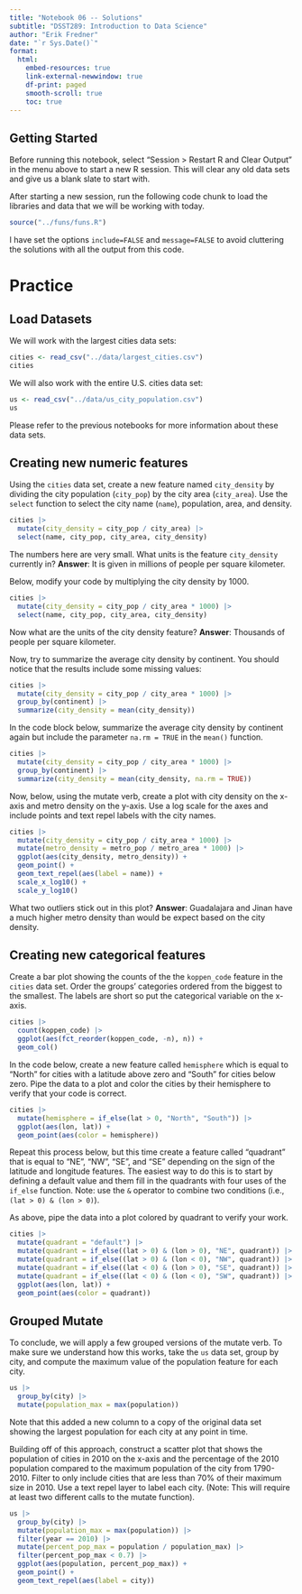 ```yaml
---
title: "Notebook 06 -- Solutions"
subtitle: "DSST289: Introduction to Data Science"
author: "Erik Fredner"
date: "`r Sys.Date()`"
format:
  html:
    embed-resources: true
    link-external-newwindow: true
    df-print: paged
    smooth-scroll: true
    toc: true
---
```


## Getting Started

Before running this notebook, select "Session > Restart R and Clear Output" in
the menu above to start a new R session. This will clear any old data sets and
give us a blank slate to start with.

After starting a new session, run the following code chunk to load the
libraries and data that we will be working with today.

```r
source("../funs/funs.R")
```

I have set the options `include=FALSE` and `message=FALSE` to avoid cluttering
the solutions with all the output from this code.

# Practice

## Load Datasets

We will work with the largest cities data sets:

```r
cities <- read_csv("../data/largest_cities.csv")
cities
```

We will also work with the entire U.S. cities data set:

```r
us <- read_csv("../data/us_city_population.csv")
us
```

Please refer to the previous notebooks for more information about these
data sets.

## Creating new numeric features

Using the `cities` data set, create a new feature named `city_density` by
dividing the city population (`city_pop`) by the city area (`city_area`).
Use the `select` function to select the city name (`name`), population,
area, and density.

```r
cities |>
  mutate(city_density = city_pop / city_area) |>
  select(name, city_pop, city_area, city_density)
```

The numbers here are very small. What units is the feature `city_density`
currently in?
**Answer**: It is given in millions of people per square kilometer.

Below, modify your code by multiplying the city density by 1000.

```r
cities |>
  mutate(city_density = city_pop / city_area * 1000) |>
  select(name, city_pop, city_area, city_density)
```

Now what are the units of the city density feature?
**Answer**: Thousands of people per square kilometer.

Now, try to summarize the average city density by continent. You should notice
that the results include some missing values:

```r
cities |>
  mutate(city_density = city_pop / city_area * 1000) |>
  group_by(continent) |>
  summarize(city_density = mean(city_density))
```

In the code block below, summarize the average city density by continent again
but include the parameter `na.rm = TRUE` in the `mean()` function.

```r
cities |>
  mutate(city_density = city_pop / city_area * 1000) |>
  group_by(continent) |>
  summarize(city_density = mean(city_density, na.rm = TRUE))
```

Now, below, using the mutate verb, create a plot with city density on the x-axis
and metro density on the y-axis. Use a log scale for the axes and include points
and text repel labels with the city names.

```r
cities |>
  mutate(city_density = city_pop / city_area * 1000) |>
  mutate(metro_density = metro_pop / metro_area * 1000) |>
  ggplot(aes(city_density, metro_density)) +
  geom_point() +
  geom_text_repel(aes(label = name)) +
  scale_x_log10() +
  scale_y_log10()
```

What two outliers stick out in this plot?
**Answer**: Guadalajara and Jinan have a much higher metro density than would be expect based on the city density.

## Creating new categorical features

Create a bar plot showing the counts of the the `koppen_code` feature in the
`cities` data set. Order the groups' categories ordered from the biggest to the
smallest. The labels are short so put the categorical variable on the x-axis.

```r
cities |>
  count(koppen_code) |>
  ggplot(aes(fct_reorder(koppen_code, -n), n)) +
  geom_col()
```

In the code below, create a new feature called `hemisphere` which is equal to
"North" for cities with a latitude above zero and "South" for cities below zero.
Pipe the data to a plot and color the cities by their hemisphere to verify that
your code is correct.

```r
cities |>
  mutate(hemisphere = if_else(lat > 0, "North", "South")) |>
  ggplot(aes(lon, lat)) +
  geom_point(aes(color = hemisphere))
```

Repeat this process below, but this time create a feature called "quadrant"
that is equal to "NE", "NW", "SE", and "SE" depending on the sign of the
latitude and longitude features. The easiest way to do this is to start by
defining a default value and them fill in the quadrants with four uses of the
`if_else` function. Note: use the `&` operator to combine two conditions
(i.e., `(lat > 0) & (lon > 0)`).

As above, pipe the data into a plot colored by quadrant to verify your work.

```r
cities |>
  mutate(quadrant = "default") |>
  mutate(quadrant = if_else((lat > 0) & (lon > 0), "NE", quadrant)) |>
  mutate(quadrant = if_else((lat > 0) & (lon < 0), "NW", quadrant)) |>
  mutate(quadrant = if_else((lat < 0) & (lon > 0), "SE", quadrant)) |>
  mutate(quadrant = if_else((lat < 0) & (lon < 0), "SW", quadrant)) |>
  ggplot(aes(lon, lat)) +
  geom_point(aes(color = quadrant))
```

## Grouped Mutate

To conclude, we will apply a few grouped versions of the mutate verb. To make
sure we understand how this works, take the `us` data set, group by city, and
compute the maximum value of the population feature for each city.

```r
us |>
  group_by(city) |>
  mutate(population_max = max(population))
```

Note that this added a new column to a copy of the original data set showing
the largest population for each city at any point in time.

Building off of this approach, construct a scatter plot that shows the
population of cities in 2010 on the x-axis and the percentage of the 2010
population compared to the maximum population of the city from 1790-2010.
Filter to only include cities that are less than 70% of their maximum size in
2010. Use a text repel layer to label each city. (Note: This will require at
least two different calls to the mutate function).

```r
us |>
  group_by(city) |>
  mutate(population_max = max(population)) |>
  filter(year == 2010) |>
  mutate(percent_pop_max = population / population_max) |>
  filter(percent_pop_max < 0.7) |>
  ggplot(aes(population, percent_pop_max)) +
  geom_point() +
  geom_text_repel(aes(label = city))
```
